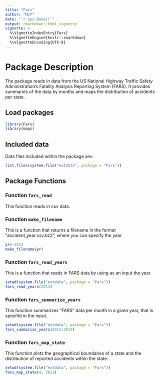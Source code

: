 ---
title: "Fars"
author: "MvT"
date: "`r Sys.Date()`"
output: rmarkdown::html_vignette
vignette: >
  %\VignetteIndexEntry{Fars}
  %\VignetteEngine{knitr::rmarkdown}
  %\VignetteEncoding{UTF-8}
---
# Package Description

The package reads in data from the US National Highway Traffic Safety Administration's Fatality Analysis Reporting System (FARS).
It provides summaries of the data by months and maps the distribution of accidents per state.

## Load packages

```{r}
library(Fars)
library(maps)
```

## Included data

Data files included within the package are:

```{r}
list.files(system.file("extdata", package = "Fars"))
```


## Package Functions

### Function `fars_read`

This function reads in csv data.

### Function `make_filename`

This is a function that returns a filename in the format "accident_year.csv.bz2",
where you can specify the year.

```{r}
yr<-2013
make_filename(yr)
```

### Function `fars_read_years`

This is a function that reads in FARS data by using as an input the year.

```{r}
setwd(system.file("extdata", package = "Fars"))
fars_read_years(2013)
```


### Function `fars_summarize_years`

This function summarizes "FARS" data per month in a given year, that is specifid in the input.

```{r fars_summarize_years_example}
setwd(system.file("extdata", package = "Fars"))
fars_summarize_years(2013:2015)
```

### Function `fars_map_state`

This function plots the geographical boundaries of a state and the distribution of reported accidents within the state.

```{r fars_map_state_example}
setwd(system.file("extdata", package = "Fars"))
fars_map_state(4, 2013)
```


